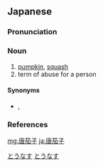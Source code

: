 ==Japanese==
{{wikipedia|lang=ja}}
{{ja-kanjitab|とう||}}

===Pronunciation===
{{ja-pron|とうなす|acc=1|acc_ref=DJR|acc2=0|acc2_ref=DJR}}

===Noun===
{{ja-noun|とうなす|hhira=たうなす}}

# [[pumpkin]], [[squash]]
# term of abuse for a person

====Synonyms====
* {{sense|pumpkin, squash}} {{ja-r|南瓜|かぼちゃ}}, {{ja-r|南京|なんきん}}

===References===
<references/>

[[Category:ja:Gourd family plants|とうなす]]
[[Category:ja:Vegetables|とうなす]]

[[mg:唐茄子]]
[[ja:唐茄子]]